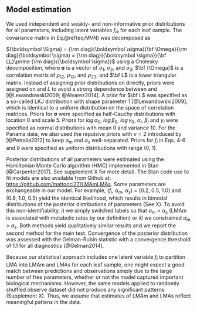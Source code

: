 ## Model estimation

We used independent and weakly- and non-informative prior distributions for all parameters, including latent variables *f~ik~* for each leaf sample. The covariance matrix in Eq.@ref(eq:MVN) was decomposed as

${\boldsymbol \Sigma} = {\rm diag}(\boldsymbol \sigma){\bf \Omega}{\rm diag}(\boldsymbol \sigma) = {\rm diag}({\boldsymbol \sigma}){\bf LL}\prime {\rm diag}({\boldsymbol \sigma})$ using a Cholesky decomposition, where $\boldsymbol \sigma$ is a vector of $\sigma_{1}$, $\sigma_{2}$, and $\sigma_{3}$; $\bf {\Omega}$ is a correlation matrix of $\rho_{12}$, $\rho_{13}$, and $\rho_{23}$; and $\bf L$ is a lower triangular matrix. Instead of assigning prior distributions on directly, priors were assigned on and *L* to avoid a strong dependence between and [@Lewandowski2009; @Alvarez2014]. A prior for $\bf L$ was specified as a so-called LKJ distribution with shape parameter 1 [@Lewandowski2009], which is identical to a uniform distribution on the space of correlation matrices. Priors for $\boldsymbol \sigma$ were specified as half-Cauchy distributions with location 0 and scale 5. Priors for $log\, \alpha_0$, $log\, \beta_0$, $log\, \gamma_0$, $\alpha_i$, $\beta_i$ and $\gamma_i$ were specified as normal distributions with mean 0 and variance 10. For the Panama data, we also used the repulsive priors with $\nu = 2$ introduced by [@Petralia2012] to keep $\alpha_m$ and $\alpha_s$ well-separated. Priors for *f~i~* in Eqs. 4-6 and 8 were specified as uniform distributions with range (0, 1).

Posterior distributions of all parameters were estimated using the Hamiltonian Monte Carlo algorithm (HMC) implemented in Stan [@Carpenter2017]. See supplement X for more detail. The Stan code use to fit models are also available from Github at: [https://github.com/mattocci27/LMAmLMAs](https://github.com/mattocci27/LMAmLMAs). Some parameters are exchangeable in our model. For example, $(f_i, \ \alpha_m, \ \alpha_s)$ = (0.2, 0.5, 1.0) and (0.8, 1.0, 0.5) yield the identical likelihood, which results in bimodal distributions of the posterior distributions of parameters (See X). To avoid this non-identifiability, i) we simply switched labels so that $\alpha_m$ > $\alpha_s$ (LMAm is associated with metabolic rates by our definition) or ii) we constrained  $\alpha_m$ > $\alpha_s$. Both methods yield qualitatively similar results and we report the second method for the main text. Convergence of the posterior distribution was assessed with the Gelman-Rubin statistic with a convergence threshold of 1.1 for all diagnostics [@Gelman2014].

Because our statistical approach includes one latent variable *f~i~* to partition LMA into LMAm and LMAs for each leaf sample, one might expect a good match between predictions and observations simply due to the large number of free parameters, whether or not the model captured important biological mechanisms. However, the same models applied to randomly shuffled observe dataset did not produce any significant patterns (Supplement X). Thus, we assume that estimates of LMAm and LMAs reflect meaningful pattens in the data.
